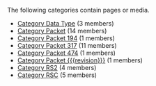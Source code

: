 <!-- DO NOT EDIT THIS FILE, CODE AUTOMATICALLY GENERATED BY category.sh -->
The following categories contain pages or media.
* [[Category Data Type]] (3 members)
* [[Category Packet]] (14 members)
* [[Category Packet 194]] (1 members)
* [[Category Packet 317]] (11 members)
* [[Category Packet 474]] (1 members)
* [[Category Packet {{{revision}}}]] (1 members)
* [[Category RS2]] (4 members)
* [[Category RSC]] (5 members)
